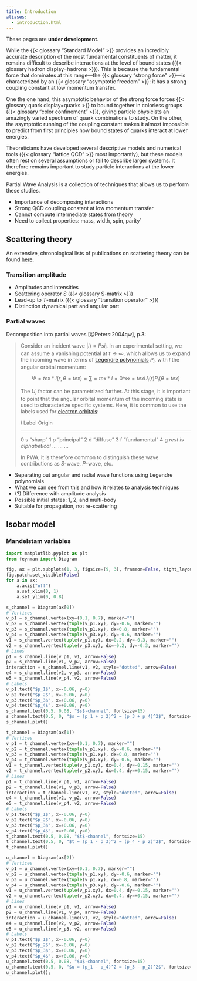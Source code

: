 ```yaml
---
title: Introduction
aliases:
  - introduction.html
---
```


:::{.callout-warning title="To do"}
These pages are **under development**.
:::

While the {{< glossary "Standard Model" >}} provides an incredibly accurate description of the most fundamental constituents of matter, it remains difficult to describe interactions at the level of bound states ({{< glossary hadron display=hadrons >}}). This is because the fundamental force that dominates at this range―the {{< glossary "strong force" >}}―is characterized by an {{< glossary "asymptotic freedom" >}}: it has a strong coupling constant at low momentum transfer.

One the one hand, this asymptotic behavior of the strong force forces {{< glossary quark display=quarks >}} to bound together in colorless groups ({{< glossary "color confinement" >}}), giving particle physicists an amazingly varied spectrum of quark combinations to study. On the other, the asymptotic running of the coupling constant makes it almost impossible to predict from first principles how bound states of quarks interact at lower energies.

Theoreticians have developed several descriptive models and numerical tools ({{< glossary "lattice QCD" >}} most importantly), but these models often rest on several assumptions or fail to describe larger systems. It therefore remains important to study particle interactions at the lower energies.

Partial Wave Analysis is a collection of techniques that allows us to perform these studies.

:::{.callout-warning title="To do"}

- Importance of decomposing interactions
- Strong QCD coupling constant at low momentum transfer
- Cannot compute intermediate states from theory
- Need to collect properties: mass, width, spin, parity`

:::

## Scattering theory

:::{.callout-tip}
An extensive, chronological lists of publications on scattering theory can be found [here](http://cgl.soic.indiana.edu/jpac/References.html).
:::

### Transition amplitude

:::{.callout-warning title="To do"}

- Amplitudes and intensities
- Scattering operator $S$ ({{< glossary S-matrix >}})
- Lead-up to $T$-matrix ({{< glossary "transition operator" >}})
- Distinction dynamical part and angular part

:::

### Partial waves

:::{.callout-warning collapse=true title="To do"}
Decomposition into partial waves [@Peters:2004qw], p.3:

> Consider an incident wave $\left|i\right> = Psi_i$. In an experimental setting, we can assume a vanishing potential at $t\rightarrow\infty$, which allows us to expand the incoming wave in terms of [Legendre polynomials](https://en.wikipedia.org/wiki/Legendre_polynomials) $P_l$, with $l$ the angular orbital momentum:
>
> $$
> \Psi{=tex}*i(r,\theta{=tex}) =
> \sum{=tex}*{l=0}\^\infty {=tex}U_l(r) P_l(\theta{=tex})
> $$
>
> The $U_l$ factor can be parametrized further. At this stage, it is important to point that the angular orbital momentum of the incoming state is used to characterize specific systems. Here, it is common to use the labels used for [electron orbitals](https://scienceworld.wolfram.com/physics/ElectronOrbital.html):
>
> $l$ Label Origin
>
> ---
>
> 0 s "sharp"
> 1 p "principal"
> 2 d "diffuse"
> 3 f "fundamental"
> 4 g _rest is alphabetical_
> ... ... ...
>
> In PWA, it is therefore common to distinguish these wave contributions as $S$-wave, $P$-wave, etc.

:::

:::{.callout-warning title="To do"}

- Separating out angular and radial wave functions using Legendre polynomials
- What we can see from this and how it relates to analysis techniques
- (?) Difference with amplitude analysis
- Possible initial states: 1, 2, and multi-body
- Suitable for propagation, not re-scattering

:::

## Isobar model

### Mandelstam variables

```python
import matplotlib.pyplot as plt
from feynman import Diagram

fig, ax = plt.subplots(1, 3, figsize=(9, 3), frameon=False, tight_layout=True)
fig.patch.set_visible(False)
for a in ax:
    a.axis("off")
    a.set_xlim(0, 1)
    a.set_ylim(0, 0.8)

s_channel = Diagram(ax[0])
# Vertices
v_p1 = s_channel.vertex(xy=(0.1, 0.7), marker="")
v_p2 = s_channel.vertex(tuple(v_p1.xy), dy=-0.6, marker="")
v_p3 = s_channel.vertex(tuple(v_p1.xy), dx=0.8, marker="")
v_p4 = s_channel.vertex(tuple(v_p3.xy), dy=-0.6, marker="")
v1 = s_channel.vertex(tuple(v_p1.xy), dx=0.2, dy=-0.3, marker="")
v2 = s_channel.vertex(tuple(v_p3.xy), dx=-0.2, dy=-0.3, marker="")
# Lines
p1 = s_channel.line(v_p1, v1, arrow=False)
p2 = s_channel.line(v1, v_p2, arrow=False)
interaction = s_channel.line(v1, v2, style="dotted", arrow=False)
e4 = s_channel.line(v2, v_p3, arrow=False)
e5 = s_channel.line(v_p4, v2, arrow=False)
# Labels
v_p1.text("$p_1$", x=-0.06, y=0)
v_p2.text("$p_2$", x=-0.06, y=0)
v_p3.text("$p_3$", x=+0.06, y=0)
v_p4.text("$p_4$", x=+0.06, y=0)
s_channel.text(0.5, 0.08, "$s$-channel", fontsize=15)
s_channel.text(0.5, 0, "$s = (p_1 + p_2)^2 = (p_3 + p_4)^2$", fontsize=12)
s_channel.plot()

t_channel = Diagram(ax[1])
# Vertices
v_p1 = t_channel.vertex(xy=(0.1, 0.7), marker="")
v_p2 = t_channel.vertex(tuple(v_p1.xy), dy=-0.6, marker="")
v_p3 = t_channel.vertex(tuple(v_p1.xy), dx=0.8, marker="")
v_p4 = t_channel.vertex(tuple(v_p3.xy), dy=-0.6, marker="")
v1 = t_channel.vertex(tuple(v_p1.xy), dx=0.4, dy=-0.15, marker="")
v2 = t_channel.vertex(tuple(v_p2.xy), dx=0.4, dy=+0.15, marker="")
# Lines
p1 = t_channel.line(v_p1, v1, arrow=False)
p2 = t_channel.line(v1, v_p3, arrow=False)
interaction = t_channel.line(v1, v2, style="dotted", arrow=False)
e4 = t_channel.line(v2, v_p2, arrow=False)
e5 = t_channel.line(v_p4, v2, arrow=False)
# Labels
v_p1.text("$p_1$", x=-0.06, y=0)
v_p2.text("$p_2$", x=-0.06, y=0)
v_p3.text("$p_3$", x=+0.06, y=0)
v_p4.text("$p_4$", x=+0.06, y=0)
t_channel.text(0.5, 0.08, "$t$-channel", fontsize=15)
t_channel.text(0.5, 0, "$t = (p_1 - p_3)^2 = (p_4 - p_2)^2$", fontsize=12)
t_channel.plot()

u_channel = Diagram(ax[2])
# Vertices
v_p1 = u_channel.vertex(xy=(0.1, 0.7), marker="")
v_p2 = u_channel.vertex(tuple(v_p1.xy), dy=-0.6, marker="")
v_p3 = u_channel.vertex(tuple(v_p1.xy), dx=0.8, marker="")
v_p4 = u_channel.vertex(tuple(v_p3.xy), dy=-0.6, marker="")
v1 = u_channel.vertex(tuple(v_p1.xy), dx=0.4, dy=-0.15, marker="")
v2 = u_channel.vertex(tuple(v_p2.xy), dx=0.4, dy=+0.15, marker="")
# Lines
p1 = u_channel.line(v_p1, v1, arrow=False)
p2 = u_channel.line(v1, v_p4, arrow=False)
interaction = u_channel.line(v1, v2, style="dotted", arrow=False)
e4 = u_channel.line(v2, v_p2, arrow=False)
e5 = u_channel.line(v_p3, v2, arrow=False)
# Labels
v_p1.text("$p_1$", x=-0.06, y=0)
v_p2.text("$p_2$", x=-0.06, y=0)
v_p3.text("$p_3$", x=+0.06, y=0)
v_p4.text("$p_4$", x=+0.06, y=0)
u_channel.text(0.5, 0.08, "$u$-channel", fontsize=15)
u_channel.text(0.5, 0, "$u = (p_1 - p_4)^2 = (p_3 - p_2)^2$", fontsize=12)
u_channel.plot();
```
